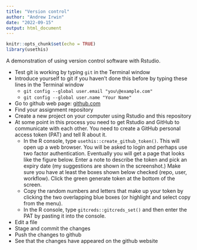 ```yaml
---
title: "Version control"
author: "Andrew Irwin"
date: "2022-09-15"
output: html_document
---
```


```r
knitr::opts_chunk$set(echo = TRUE)
library(usethis)
```

A demonstration of using version control software with Rstudio.

* Test git is working by typing `git` in the Terminal window
* Introduce yourself to git if you haven't done this before by typing these lines in the Terminal window
    -   `git config --global user.email "you\@example.com"`
    -   `git config --global user.name "Your Name"`
* Go to github web page: [github.com](https://github.com/)
* Find your assignment repository
* Create a new project on your computer using Rstudio and this repository
* At some point in this process you need to get Rstudio and GitHub to communicate with each other. You need to create a GitHub personal access token (PAT) and tell R about it.
    - In the R console, type `usethis::create_github_token()`. This will open up a web browser. You will be asked to login and perhaps use two factor authentication. Eventually you will get a page that looks like the figure below. Enter a note to describe the token and pick an expiry date (my suggestions are shown in the screenshot.) Make sure you have at least the boxes shown below checked (repo, user, workflow). Click the green generate token at the bottom of the screen.
    - Copy the random numbers and letters that make up your token by clicking the two overlapping blue boxes (or highlight and select copy from the menu).
    - In the R console, type `gitcreds::gitcreds_set()` and then enter the PAT by pasting it into the console.
* Edit a file
* Stage and commit the changes
* Push the changes to github
* See that the changes have appeared on the github website
